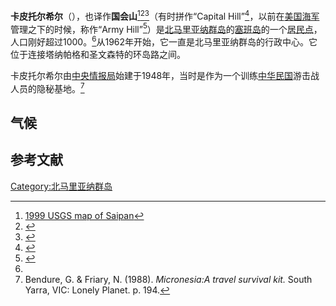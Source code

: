 {{Infobox settlement
<!-- See Template:Infobox settlement for additional fields and descriptions -->
| name                    = 卡皮托尔希尔<br><small>Capitol Hill</small>
| native_name             = 
| native_name_lang        = en
| settlement_type         = 塞班岛 居民点
| image_skyline           = CNMI Legislature Building.JPG
| image_alt               = 
| image_caption           = 卡皮托尔希尔的[[北马里亚纳群岛议会|北马里亚纳群岛议会]]建筑
| image_flag              = 
| flag_alt                = 
| image_seal              = 
| seal_alt                = 
| image_shield            = 
| shield_alt              = 
| nickname                = 
| motto                   = 
| image_map               = 
| map_alt                 = 
| map_caption             = 
| pushpin_map             = 
| pushpin_label_position  = 
| pushpin_map_alt         = 
| pushpin_map_caption     = 
| latd  =  |latm  =  |lats  =  |latNS  =
| longd =  |longm =  |longs =  |longEW =
| coor_pinpoint           = 
| coordinates_type        = 
| coordinates_display     = inline,title
| coordinates_footnotes   = 
| coordinates_region      = 
| subdivision_type        = 地区
| subdivision_name        = {{NMI}}
| subdivision_type1       = 
| subdivision_name1       = 
| subdivision_type2       = 
| subdivision_name2       = 
| subdivision_type3       = 
| subdivision_name3       = 
| established_title       = 
| established_date        = 
| founder                 = 
| seat_type               = 
| seat                    = 
| government_footnotes    = 
| leader_party            = 
| leader_title            = 
| leader_name             = 
| unit_pref               = US
<!-- ALL fields with measurements have automatic unit conversion -->
<!-- for references: use <ref> tags -->
| area_footnotes          = 
| area_urban_footnotes    = <!-- <ref> </ref> -->
| area_rural_footnotes    = <!-- <ref> </ref> -->
| area_metro_footnotes    = <!-- <ref> </ref> -->
| area_magnitude          = <!-- <ref> </ref> -->
| area_note               = 
| area_water_percent      = 
| area_rank               = 
| area_blank1_title       = 
| area_blank2_title       = 
<!-- square miles -->
| area_total_sq_mi        = 1.48
| area_land_sq_mi         = 
| area_water_sq_mi        = 
| area_urban_sq_mi        = 
| area_rural_sq_mi        = 
| area_metro_sq_mi        = 
| area_blank1_sq_mi       = 
| area_blank2_sq_mi       = 
<!-- acres -->
| area_total_acre         = 
| area_land_acre          = 
| area_water_acre         = 
| area_urban_acre         = 
| area_rural_acre         = 
| area_metro_acre         = 
| area_blank1_acre        = 
| area_blank2_acre        = 
| length_mi               = 
| width_mi                = 
| dimensions_footnotes    = 
| elevation_footnotes     = 
| elevation_ft            = 
| population_footnotes    = 
| population_total        = 1028<ref name="#1">Haidee V. Eugenio. [http://www.saipantribune.com/newsstory.aspx?newsID=115509 "Census: Garapan is most populous".] {{Wayback|url=http://www.saipantribune.com/newsstory.aspx?newsID=115509 |date=20140112215853 }} ''Saipan Tribune''. 6 January 2012. Retrieved 10 January 2014.</ref>
| population_as_of        = 2010
| population_density_sq_mi= auto
| population_demonym      = 
| population_note         = 
| timezone1               = 
| utc_offset1             = 
| timezone1_DST           = 
| utc_offset1_DST         = 
| postal_code_type        = 
| postal_code             = 
| area_code_type          = 
| area_code               = 
| iso_code                = 
| website                 = [https://web.archive.org/web/20090428022941/http://www.gov.mp/ www.gov.mp]
| footnotes               = 
}}
'''卡皮托尔希尔'''（{{lang-en|Capitol Hill}}），也译作'''国会山'''<ref>[[:File:Saipan_USGS_1999_map.jpg|1999 USGS map of Saipan]]</ref><ref>{{gnis|1945685}}</ref><ref>{{Cite web |url=https://tools.usps.com/go/POLocatorAction!input.action?address=96950 |title=USPS Post Office locations in Zip Code 96950 |accessdate=2014-12-14 |archive-date=2018-01-15 |archive-url=https://web.archive.org/web/20180115124713/https://tools.usps.com/go/POLocatorAction!input.action?address=96950 |dead-url=no }}</ref>（有时拼作“Capital Hill”<ref>{{gnis|1867672}}</ref>，以前在[[美国海军|美国海军]]管理之下的时候，称作“Army Hill”<ref>{{cite book|last=Lal|first=Brij V.|author2=Fortune, Kate|title=The Pacific Islands: an encyclopedia|url=https://archive.org/details/pacificislandsen0000unse|publisher=University of Hawaii Press|year=2000|page=[https://archive.org/details/pacificislandsen0000unse/page/104 104]|isbn=978-0-8248-2265-1}}</ref>）是[[北马里亚纳群岛|北马里亚纳群岛]]的[[塞班岛|塞班岛]]的一个[[居民点|居民点]]，人口刚好超过1000。<ref name="#1"/>从1962年开始，它一直是北马里亚纳群岛的行政中心。它位于连接塔纳帕格和圣文森特的环岛路之间。

卡皮托尔希尔由[[中央情报局|中央情报局]]始建于1948年，当时是作为一个训练[[中华民国|中华民国]]游击战人员的隐秘基地。<ref>Bendure, G. & Friary, N. (1988). ''Micronesia:A travel survival kit.'' South Yarra, VIC: Lonely Planet. p. 194.</ref>

==气候==
{{climate chart
| 北马里亚纳群岛卡皮托尔希尔1号站<br /><small>（1981年-2010年代表性常量[ftp://ftp.ncdc.noaa.gov/pub/data/normals/1981-2010/products/station/CQC00914080.normals.txt]）</small>
|73.4|81.2| 3.84
|72.9|79.7| 4.42
|73.1|79.8| 2.40
|73.9|83.1| 5.03
|75.5|84.4| 3.80
|75.3|85.0| 5.04
|75.1|84.1|10.16
|75.2|84.0|12.42
|75.0|83.8|11.65
|74.9|83.7|10.99
|75.0|83.3| 7.76
|74.1|81.4| 5.88
|float=right
|clear=right
|units=imperial
}}

==参考文献==
{{reflist}}
{{commonscat|Capitol Hill, Saipan}}

{{coord|15.2|145.751944|display=title}}

[[Category:北马里亚纳群岛|Category:北马里亚纳群岛]]